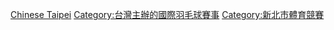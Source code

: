 {{Catmore}}
[[Category:世界羽聯大獎賽|Chinese Taipei]]
[[Category:台灣主辦的國際羽毛球賽事|Category:台灣主辦的國際羽毛球賽事]]
[[Category:新北市體育競賽|Category:新北市體育競賽]]